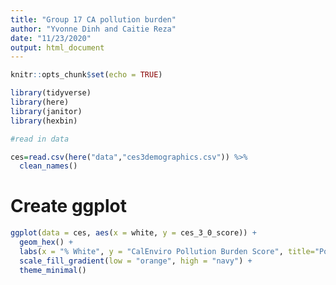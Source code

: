 ```yaml
---
title: "Group 17 CA pollution burden"
author: "Yvonne Dinh and Caitie Reza"
date: "11/23/2020"
output: html_document
---
```


```r
knitr::opts_chunk$set(echo = TRUE)

library(tidyverse)
library(here)
library(janitor)
library(hexbin)
```

```r
#read in data

ces=read.csv(here("data","ces3demographics.csv")) %>% 
  clean_names()
```

# Create ggplot


```r
ggplot(data = ces, aes(x = white, y = ces_3_0_score)) +
  geom_hex() +
  labs(x = "% White", y = "CalEnviro Pollution Burden Score", title="Pollution Burden Scores for the White Population in California") +
  scale_fill_gradient(low = "orange", high = "navy") +
  theme_minimal()


```






